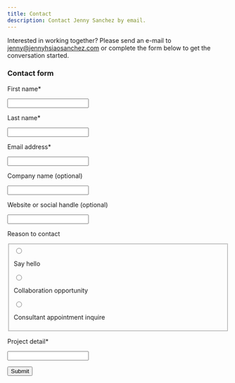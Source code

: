 ```yaml
---
title: Contact
description: Contact Jenny Sanchez by email.
---
```


Interested in working together? Please send an e-mail to [jenny@jennyhsiaosanchez.com](mailto:jenny@jennyhsiaosanchez.com) or complete the form below to get the conversation started.

<!-- TODO success page? -->
<!-- TODO error page? -->

### Contact form

<form action="https://formspree.io/f/xgerajge" method="POST" class="contact-form">

<Row>

<Column colMd={4} colLg={4}>

<div class="bx--form-item">

<label for="firstname" class="bx--label">First name*</label>

<input class="bx--text-input bx--text__input" type="text" name="firstname" id="firstname" required />

</div>

</Column>

<Column colMd={4} colLg={4}>

<div class="bx--form-item">

<label for="lastname" class="bx--label">Last name*</label>

<input class="bx--text-input bx--text__input" type="text" name="lastname" id="lastname" required />

</div>

</Column>

</Row>

<Row>

<Column colMd={8} colLg={8}>

<div class="bx--form-item">

<label for="email" class="bx--label">Email address*</label>

<input class="bx--text-input bx--text__input" type="email" name="email" id="email" required />

</div>

</Column>

</Row>

<Row>

<Column colMd={4} colLg={4}>

<div class="bx--form-item">

<label for="companyname" class="bx--label">Company name (optional)</label>

<input class="bx--text-input bx--text__input" type="text" name="companyname" id="companyname" />

</div>

</Column>

<Column colMd={4} colLg={4}>

<div class="bx--form-item">

<label for="socialhandle" class="bx--label">Website or social handle (optional)</label>

<input class="bx--text-input bx--text__input" type="text" name="socialhandle" id="socialhandle" />

</div>

</Column>

</Row>

<Row>

<Column colMd={8} colLg={8}>

<div class="bx--form-item">

<label for="socialhandle" class="bx--label">Reason to contact</label>

<fieldset class="bx--radio-button-group bx--radio-button-group--label-right">

<div class="bx--radio-button-wrapper">

<input id="reason-1" name="reason" type="radio" class="bx--radio-button" value="Say hello" />

<label for="reason-1" class="bx--radio-button__label">

<span class="bx--radio-button__appearance"></span>

<span class="">Say hello</span>

</label>

</div>

<div class="bx--radio-button-wrapper">

<input id="reason-2" name="reason" type="radio" class="bx--radio-button" value="Collaboration opportunity" />

<label for="reason-2" class="bx--radio-button__label">

<span class="bx--radio-button__appearance"></span>

<span class="">Collaboration opportunity</span>

</label>

</div>

<div class="bx--radio-button-wrapper">

<input id="reason-3" name="reason" type="radio" class="bx--radio-button" value="Consultant appointment inquire" />

<label for="reason-3" class="bx--radio-button__label">

<span class="bx--radio-button__appearance"></span>

<span class="">Consultant appointment inquire</span>

</label>

</div>

</fieldset>

</div>

</Column>

</Row>

<Row>

<Column colMd={8} colLg={8}>

<div class="bx--form-item">

<label for="projectdetail" class="bx--label">Project detail*</label>

<input class="bx--text-input bx--text__input" type="text" name="projectdetail" id="projectdetail" />

</div>

</Column>

</Row>

<Row>

<Column colMd={8} colLg={8}>

<div class="bx--form-item">

<button tabindex="0" class="bx--btn bx--btn--primary" type="submit">Submit</button>

</div>

</Column>

</Row>

</form>